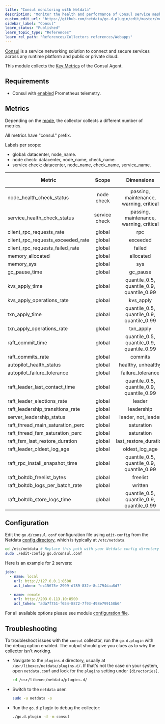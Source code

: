 ```yaml
---
title: "Consul monitoring with Netdata"
description: "Monitor the health and performance of Consul service meshes with zero configuration, per-second metric granularity, and interactive visualizations."
custom_edit_url: "https://github.com/netdata/go.d.plugin/edit/master/modules/consul/README.md"
sidebar_label: "Consul"
learn_status: "Published"
learn_topic_type: "References"
learn_rel_path: "References/Collectors references/Webapps"
---
```



[Consul](https://www.consul.io/) is a service networking solution to connect and secure services across any runtime
platform and public or private cloud.

This module collects the [Key Metrics](https://developer.hashicorp.com/consul/docs/agent/telemetry#key-metrics) of the
Consul Agent.

## Requirements

- Consul
  with [enabled](https://developer.hashicorp.com/consul/docs/agent/config/config-files#telemetry-prometheus_retention_time)
  Prometheus telemetry.

## Metrics

Depending on
the [mode](https://developer.hashicorp.com/consul/docs/install/glossary#agent), the collector collects a different
number of metrics.

All metrics have "consul." prefix.

Labels per scope:

- global: datacenter, node_name.
- node check: datacenter, node_name, check_name.
- service check: datacenter, node_name, check_name, service_name.

| Metric                            |     Scope     |                Dimensions                 |     Units     | Server Leader | Server Follower | Client |
|-----------------------------------|:-------------:|:-----------------------------------------:|:-------------:|:-------------:|:---------------:|:------:|
| node_health_check_status          |  node check   |  passing, maintenance, warning, critical  |    status     |      yes      |       yes       |  yes   |
| service_health_check_status       | service check |  passing, maintenance, warning, critical  |    status     |      yes      |       yes       |  yes   |
| client_rpc_requests_rate          |    global     |                    rpc                    |  requests/s   |      yes      |       yes       |  yes   |
| client_rpc_requests_exceeded_rate |    global     |                 exceeded                  |  requests/s   |      yes      |       yes       |  yes   |
| client_rpc_requests_failed_rate   |    global     |                  failed                   |  requests/s   |      yes      |       yes       |  yes   |
| memory_allocated                  |    global     |                 allocated                 |     bytes     |      yes      |       yes       |  yes   |
| memory_sys                        |    global     |                    sys                    |     bytes     |      yes      |       yes       |  yes   |
| gc_pause_time                     |    global     |                 gc_pause                  |    seconds    |      yes      |       yes       |  yes   |
| kvs_apply_time                    |    global     | quantile_0.5, quantile_0.9, quantile_0.99 |      ms       |      yes      |       yes       |   no   |
| kvs_apply_operations_rate         |    global     |                 kvs_apply                 |     ops/s     |      yes      |       yes       |   no   |
| txn_apply_time                    |    global     | quantile_0.5, quantile_0.9, quantile_0.99 |      ms       |      yes      |       yes       |   no   |
| txn_apply_operations_rate         |    global     |                 txn_apply                 |     ops/s     |      yes      |       yes       |   no   |
| raft_commit_time                  |    global     | quantile_0.5, quantile_0.9, quantile_0.99 |      ms       |      yes      |       no        |   no   |
| raft_commits_rate                 |    global     |                  commits                  |   commits/s   |      yes      |       no        |   no   |
| autopilot_health_status           |    global     |            healthy, unhealthy             |    status     |      yes      |       yes       |   no   |
| autopilot_failure_tolerance       |    global     |             failure_tolerance             |    servers    |      yes      |       yes       |   no   |
| raft_leader_last_contact_time     |    global     | quantile_0.5, quantile_0.9, quantile_0.99 |      ms       |      yes      |       no        |   no   |
| raft_leader_elections_rate        |    global     |                  leader                   |  elections/s  |      yes      |       yes       |   no   |
| raft_leadership_transitions_rate  |    global     |                leadership                 | transitions/s |      yes      |       yes       |   no   |
| server_leadership_status          |    global     |            leader, not_leader             |    status     |      yes      |       yes       |   no   |
| raft_thread_main_saturation_perc  |    global     |                saturation                 |  percentage   |      yes      |       yes       |   no   |
| raft_thread_fsm_saturation_perc   |    global     |                saturation                 |  percentage   |      yes      |       yes       |   no   |
| raft_fsm_last_restore_duration    |    global     |           last_restore_duration           |      ms       |      yes      |       yes       |   no   |
| raft_leader_oldest_log_age        |    global     |              oldest_log_age               |    seconds    |      yes      |       no        |   no   |
| raft_rpc_install_snapshot_time    |    global     | quantile_0.5, quantile_0.9, quantile_0.99 |      ms       |      no       |       yes       |   no   |
| raft_boltdb_freelist_bytes        |    global     |                 freelist                  |     bytes     |      yes      |       yes       |   no   |
| raft_boltdb_logs_per_batch_rate   |    global     |                  written                  |    logs/s     |      yes      |       yes       |   no   |
| raft_boltdb_store_logs_time       |    global     | quantile_0.5, quantile_0.9, quantile_0.99 |      ms       |      yes      |       yes       |   no   |

## Configuration

Edit the `go.d/consul.conf` configuration file using `edit-config` from the
Netdata [config directory](https://learn.netdata.cloud/docs/configure/nodes), which is typically at `/etc/netdata`.

```bash
cd /etc/netdata # Replace this path with your Netdata config directory
sudo ./edit-config go.d/consul.conf
```

Here is an example for 2 servers:

```yaml
jobs:
  - name: local
    url: http://127.0.0.1:8500
    acl_token: "ec15675e-2999-d789-832e-8c4794daa8d7"

  - name: remote
    url: http://203.0.113.10:8500
    acl_token: "ada7f751-f654-8872-7f93-498e799158b6"
```

For all available options please see
module [configuration file](https://github.com/netdata/go.d.plugin/blob/master/config/go.d/consul.conf).

## Troubleshooting

To troubleshoot issues with the `consul` collector, run the `go.d.plugin` with the debug option enabled. The output
should give you clues as to why the collector isn't working.

- Navigate to the `plugins.d` directory, usually at `/usr/libexec/netdata/plugins.d/`. If that's not the case on
  your system, open `netdata.conf` and look for the `plugins` setting under `[directories]`.

  ```bash
  cd /usr/libexec/netdata/plugins.d/
  ```

- Switch to the `netdata` user.

  ```bash
  sudo -u netdata -s
  ```

- Run the `go.d.plugin` to debug the collector:

  ```bash
  ./go.d.plugin -d -m consul
  ```
